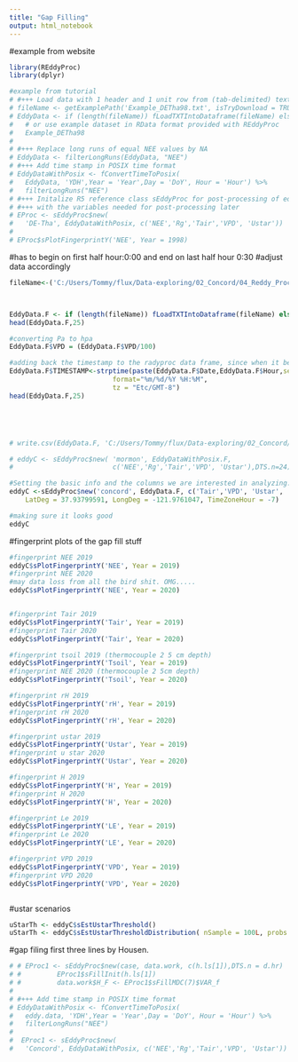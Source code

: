 ```yaml
---
title: "Gap Filling"
output: html_notebook
---
```


#example from website
```r
library(REddyProc)
library(dplyr)

#example from tutorial
# #+++ Load data with 1 header and 1 unit row from (tab-delimited) text file
# fileName <- getExamplePath('Example_DETha98.txt', isTryDownload = TRUE)
# EddyData <- if (length(fileName)) fLoadTXTIntoDataframe(fileName) else
#   # or use example dataset in RData format provided with REddyProc
#   Example_DETha98
# 
# #+++ Replace long runs of equal NEE values by NA
# EddyData <- filterLongRuns(EddyData, "NEE")
# #+++ Add time stamp in POSIX time format
# EddyDataWithPosix <- fConvertTimeToPosix(
#   EddyData, 'YDH',Year = 'Year',Day = 'DoY', Hour = 'Hour') %>% 
#   filterLongRuns("NEE")
# #+++ Initalize R5 reference class sEddyProc for post-processing of eddy data
# #+++ with the variables needed for post-processing later
# EProc <- sEddyProc$new(
#   'DE-Tha', EddyDataWithPosix, c('NEE','Rg','Tair','VPD', 'Ustar'))
# 
# EProc$sPlotFingerprintY('NEE', Year = 1998)
```


#has to begin on first half hour:0:00 and end on last half hour 0:30
#adjust data accordingly
```r
fileName<-('C:/Users/Tommy/flux/Data-exploring/02_Concord/04_Reddy_Proc_data/2020-08-04_compressed_Ready_Proc_master_eddy_met_concord.txt')



EddyData.F <- if (length(fileName)) fLoadTXTIntoDataframe(fileName) else Example_DETha98
head(EddyData.F,25)

#converting Pa to hpa
EddyData.F$VPD = (EddyData.F$VPD/100)

#adding back the timestamp to the radyproc data frame, since when it became a text file the time became its on column.  
EddyData.F$TIMESTAMP<-strptime(paste(EddyData.F$Date,EddyData.F$Hour,sep=" "),
                          format="%m/%d/%Y %H:%M", 
                          tz = "Etc/GMT-8")
head(EddyData.F,25)





# write.csv(EddyData.F, 'C:/Users/Tommy/flux/Data-exploring/02_Concord/04_Reddy_Proc_data/eddydata_timestamp.csv')

# eddyC <- sEddyProc$new( 'mormon', EddyDataWithPosix.F,
#                         c('NEE','Rg','Tair','VPD', 'Ustar'),DTS.n=24)

#Setting the basic info and the columns we are interested in analyzing. 
eddyC <-sEddyProc$new('concord', EddyData.F, c('Tair','VPD', 'Ustar', 'H', 'LE', 'NEE', 'rH', 'Tsoil' ), ColPOSIXTime = "TIMESTAMP", 
    LatDeg = 37.93799591, LongDeg = -121.9761047, TimeZoneHour = -7)

#making sure it looks good
eddyC


```

#fingerprint plots of the gap fill stuff
```r
#fingerprint NEE 2019
eddyC$sPlotFingerprintY('NEE', Year = 2019)
#fingerprint NEE 2020
#may data loss from all the bird shit. OMG.....
eddyC$sPlotFingerprintY('NEE', Year = 2020)


#fingerprint Tair 2019
eddyC$sPlotFingerprintY('Tair', Year = 2019)
#fingerprint Tair 2020
eddyC$sPlotFingerprintY('Tair', Year = 2020)

#fingerprint tsoil 2019 (thermocouple 2 5 cm depth)
eddyC$sPlotFingerprintY('Tsoil', Year = 2019)
#fingerprint NEE 2020 (thermocouple 2 5cm depth)
eddyC$sPlotFingerprintY('Tsoil', Year = 2020)

#fingerprint rH 2019
eddyC$sPlotFingerprintY('rH', Year = 2019)
#fingerprint rH 2020
eddyC$sPlotFingerprintY('rH', Year = 2020)

#fingerprint ustar 2019
eddyC$sPlotFingerprintY('Ustar', Year = 2019)
#fingerprint u star 2020
eddyC$sPlotFingerprintY('Ustar', Year = 2020)

#fingerprint H 2019
eddyC$sPlotFingerprintY('H', Year = 2019)
#fingerprint H 2020
eddyC$sPlotFingerprintY('H', Year = 2020)

#fingerprint Le 2019
eddyC$sPlotFingerprintY('LE', Year = 2019)
#fingerprint Le 2020
eddyC$sPlotFingerprintY('LE', Year = 2020)

#fingerprint VPD 2019
eddyC$sPlotFingerprintY('VPD', Year = 2019)
#fingerprint VPD 2020
eddyC$sPlotFingerprintY('VPD', Year = 2020)



```

#ustar scenarios
```r
uStarTh <- eddyC$sEstUstarThreshold()
uStarTh <- eddyC$sEstUstarThresholdDistribution( nSample = 100L, probs = c(0.05, 0.5, 0.95))
```


#gap filing first three lines by Housen. 
```r


# # EProc1 <- sEddyProc$new(case, data.work, c(h.ls[1]),DTS.n = d.hr)
# #         EProc1$sFillInit(h.ls[1])
# #         data.work$H_F <- EProc1$sFillMDC(7)$VAR_f
# 
# #+++ Add time stamp in POSIX time format
# EddyDataWithPosix <- fConvertTimeToPosix(
#   eddy.data, 'YDH',Year = 'Year',Day = 'DoY', Hour = 'Hour') %>% 
#   filterLongRuns("NEE")
# 
#  EProc1 <- sEddyProc$new(
#   'Concord', EddyDataWithPosix, c('NEE','Rg','Tair','VPD', 'Ustar'))

```